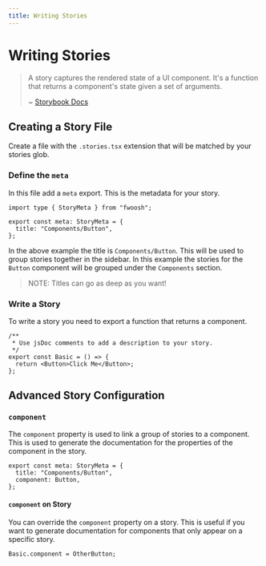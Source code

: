 ```yaml
---
title: Writing Stories
---
```



# Writing Stories

> A story captures the rendered state of a UI component.
> It's a function that returns a component's state given a set of arguments.
>
> ~ [Storybook Docs](https://storybook.js.org/docs/react/writing-stories/introduction)

## Creating a Story File

Create a file with the `.stories.tsx` extension that will be matched by your <Link to="Configuration#stories">stories glob</Link>.

### Define the `meta`

In this file add a `meta` export.
This is the metadata for your story.

```tsx Button.stories.tsx
import type { StoryMeta } from "fwoosh";

export const meta: StoryMeta = {
  title: "Components/Button",
};
```

In the above example the title is `Components/Button`.
This will be used to group stories together in the sidebar.
In this example the stories for the `Button` component will be grouped under the `Components` section.

> NOTE: Titles can go as deep as you want!

### Write a Story

To write a story you need to export a function that returns a component.

```tsx Button.stories.tsx
/**
 * Use jsDoc comments to add a description to your story.
 */
export const Basic = () => {
  return <Button>Click Me</Button>;
};
```

## Advanced Story Configuration

### `component`

The `component` property is used to link a group of stories to a component.
This is used to generate the documentation for the properties of the component in the story.

```tsx Button.stories.tsx
export const meta: StoryMeta = {
  title: "Components/Button",
  component: Button,
};
```

#### `component` on Story

You can override the `component` property on a story.
This is useful if you want to generate documentation for components that only appear on a specific story.

```tsx Button.stories.tsx
Basic.component = OtherButton;
```
